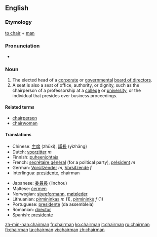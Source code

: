 ==English==
===Etymology===
[[chair#Verb|to chair]] + [[man]]

===Pronunciation===
*{{audio|en-us-chairman.ogg|Audio (US)}}

===Noun===
{{wikipedia}}{{en-noun|chairmen}}

#The elected head of a [[corporate]] or [[government]]al [[board of directors]].
#<!--something is wrong with this defn-->A seat is also a seat of office, authority, or dignity, such as the chairperson of a professorship at a [[college]] or [[university]], or the individual that presides over business proceedings. 

====Related terms====
*[[chairperson]]
*[[chairwoman]]

====Translations====
{{top}}
*Chinese: [[主席]] (zhǔxí), [[議長]] (yìzhǎng)
*Dutch: [[voorzitter]] ''m''
*Finnish: [[puheenjohtaja]]
*French: [[secrétaire général]] (for a political party), [[président]] ''m''
*German: [[Vorsitzender]] ''m'', [[Vorsitzende]] ''f''
*Interlingua: [[presidente]], chairman
{{mid}}
*Japanese: [[委員長]] (iinchou)
*Maltese: [[ċermen]]
*Norwegian: [[styreformann]], [[møteleder]]
*Lithuanian: [[pirmininkas]] ''m'' (1), [[pirmininkė]] ''f'' (1)
*Portuguese: [[presidente]] (da assembleia)
*Romanian: [[director]]
*Spanish: [[presidente]]
{{bottom}}

[[zh-min-nan:chairman]]
[[fr:chairman]]
[[ko:chairman]]
[[it:chairman]]
[[ru:chairman]]
[[fi:chairman]]
[[ta:chairman]]
[[vi:chairman]]
[[zh:chairman]]